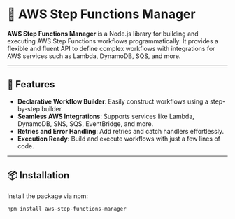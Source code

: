 # 🚀 AWS Step Functions Manager

**AWS Step Functions Manager** is a Node.js library for building and executing AWS Step Functions workflows programmatically. It provides a flexible and fluent API to define complex workflows with integrations for AWS services such as Lambda, DynamoDB, SQS, and more.

---

## 🌟 Features

- **Declarative Workflow Builder**: Easily construct workflows using a step-by-step builder.
- **Seamless AWS Integrations**: Supports services like Lambda, DynamoDB, SNS, SQS, EventBridge, and more.
- **Retries and Error Handling**: Add retries and catch handlers effortlessly.
- **Execution Ready**: Build and execute workflows with just a few lines of code.

---

## 📦 Installation

Install the package via npm:

```bash
npm install aws-step-functions-manager
```
